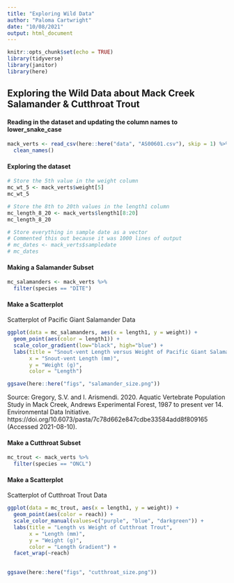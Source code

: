 ```yaml
---
title: "Exploring Wild Data"
author: "Paloma Cartwright"
date: "10/08/2021"
output: html_document
---
```


```r
knitr::opts_chunk$set(echo = TRUE)
library(tidyverse)
library(janitor)
library(here)
```

## Exploring the Wild Data about Mack Creek Salamander & Cutthroat Trout

#### Reading in the dataset and updating the column names to lower_snake_case 

```r

mack_verts <- read_csv(here::here("data", "AS00601.csv"), skip = 1) %>% 
  clean_names()
```

#### Exploring the dataset 

```r
# Store the 5th value in the weight column 
mc_wt_5 <- mack_verts$weight[5]
mc_wt_5

# Store the 8th to 20th values in the length1 column 
mc_length_8_20 <- mack_verts$length1[8:20]
mc_length_8_20

# Store everything in sample date as a vector 
# Commented this out because it was 1000 lines of output
# mc_dates <- mack_verts$sampledate
# mc_dates
```

#### Making a Salamander Subset 

```r

mc_salamanders <- mack_verts %>% 
  filter(species == "DITE")

```

#### Make a Scatterplot 

Scatterplot of Pacific Giant Salamander Data
```r

ggplot(data = mc_salamanders, aes(x = length1, y = weight)) +
  geom_point(aes(color = length1)) +
  scale_color_gradient(low="black", high="blue") +
  labs(title = "Snout-vent Length versus Weight of Pacific Giant Salamanders",
       x = "Snout-vent Length (mm)", 
       y = "Weight (g)", 
       color = "Length")

ggsave(here::here("figs", "salamander_size.png"))

```

Source: Gregory, S.V. and I. Arismendi. 2020. Aquatic Vertebrate Population Study in Mack Creek, Andrews Experimental Forest, 1987 to present ver 14. Environmental Data Initiative. https://doi.org/10.6073/pasta/7c78d662e847cdbe33584add8f809165 (Accessed 2021-08-10).


#### Make a Cutthroat Subset 

```r

mc_trout <- mack_verts %>% 
  filter(species == "ONCL")

```

#### Make a Scatterplot 

Scatterplot of Cutthroat Trout Data 

```r

ggplot(data = mc_trout, aes(x = length1, y = weight)) +
  geom_point(aes(color = reach)) + 
  scale_color_manual(values=c("purple", "blue", "darkgreen")) +
  labs(title = "Length vs Weight of Cutthroat Trout", 
       x = "Length (mm)",
       y = "Weight (g)",
       color = "Length Gradient") +
  facet_wrap(~reach)
  

ggsave(here::here("figs", "cutthroat_size.png"))

```





